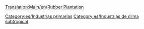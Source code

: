 [[Translation:Main/en/Rubber Plantation]]
{{es/Industrias| nombre=Plantación de caucho
| imagen=Rubberplantation.png
| climas=[[Main/en/Clima/Es#Subtropical|Subtropical]]
| acepta=Nada
| produce=[[Main/es/Caucho|Caucho]]
| notas=No existe en otros [[Main/es/Clima|climas]]
}}

[[Category:es/Industrias primarias]]
[[Category:es/Industrias de clima subtropical]]